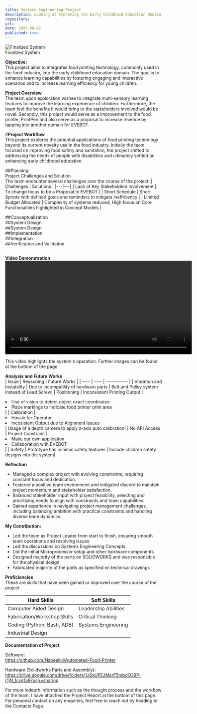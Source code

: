 ```yaml
---
title: Systems Engineering Project
description: Looking at Improving the Early Childhood Education Domain with Food Printing Technology
repository: 
url: 
date: 2023-06-02
published: true
---
```


![Finalized System](/images/System1.jpg) <br/>
Finalized System


**Objective:** <br/>
This project aims to integrates food printing technology, commonly used in the food industry, into the early childhood education domain. 
The goal is to enhance learning capabilities by fostering engaging and interactive scenarios and to increase learning efficiency for young children. 


**Project Overview** <br/>
The team upon exploration wishes to integrate multi-sensory learning features to improve the learning experience of children. 
Furthermore, the team feel the benefits it would bring to the stakeholders involved would be novel.
Secondly, this project would serve as a improvement to the food printer, PrintPen and also serve as a proposal to increase revenue by tapping into another domain for EVEBOT.


#**Project Workflow** <br/>
This project explores the potential applications of food printing technology beyond its current novelty use in the food industry. 
Initially the team focused on improving food safety and sanitation, the project shifted to addressing the needs of people with disabilities 
and ultimately settled on enhancing early childhood education.

##Planning <br/>
Project Challenges and Solution <br/>
The team encounter several challenges over the course of the project:
| Challenges | Solutions |
|---|---|
| Lack of Key Stakeholders Involvement | To change focus to be a Proposal to EVEBOT |
| Short Schedule | Short Sprints with defined goals and reminders to mitigate inefficiency |
| Limited Budget Allocated | Complexity of systems reduced, High focus on Core Functionalities highlighted in Concept Models |

##Conceptualization <br/>
##System Design <br/>
##System Design <br/>
##Implementation <br/>
##Integration <br/>
##Verification and Validation <br/>
##

**Video Demonstration** <br/>
<video controls width="600">
  <source src="/videos/video1.mp4" type="video/mp4" />
  Your browser does not support the video tag.
</video>

This video highlights the system's operation.
Further images can be found at the bottom of the page.





**Analysis and Future Works** <br/>
| Issue | Reasoning | Future Works |
| ---- | ---- | ----------- |
| Vibration and Instability | Due to incompatility of hardware parts | Belt and Pulley system instead of Lead Screw|
| Positioning | Inconsistent Printing Output | <li>Use of vision to detect object exact coordinates</li> <li>Place markings to indicate food printer print area</li>|
| Calibration | <li>Hassle for Operator</li><li>Incosistent Output due to Alignment Issues</li> | Usage of a depth camera to apply z-axis auto calibration|
| No API Access | Project Constraint | <li>Make our own application</li> <li>Collaboration with EVEBOT</li>|
| Safety | Prototype has minimal safety features | Include children safety designs into the system|


**Reflection** <br/>
- Managed a complex project with evolving constraints, requiring constant focus and dedication.
- Fostered a positive team environment and mitigated discord to maintain project momentum and stakeholder satisfaction.
- Balanced stakeholder input with project feasibility, selecting and prioritizing needs to align with constraints and team capabilities.
- Gained experience in navigating project management challenges, including balancing ambition with practical constraints and handling diverse team dynamics.


**My Contribution:** <br/>
- Led the team as Project Leader from start to finish, ensuring smooth team operations and resolving issues.
- Led the discussions on Systems Engineering Concepts
- Did the initial Microprocessor setup and other hardware components
- Designed majority of the parts on SOLIDWORKS and was responsible for the physical design
- Fabricated majority of the parts as specified on technical drawings


**Proficiencies** <br/>
These are skills that have been gained or improved over the course of the project.

| Hard Skills | Soft Skills |
|---|---|
| Computer Aided Design | Leadership Abilities |
| Fabrication/Workshop Skills | Critical Thinking |
|Coding (Python, Bash, ADB) | Systems Engineering |
|Industrial Design | 


**Documentation of Project** <br/>

Software: <br/>
https://github.com/Nabeelkii/Automated-Food-Printer

Hardware (Solidworks Parts and Assembly):
https://drive.google.com/drive/folders/1J6xUFEJMsrF5mbdO39P-r1jN_1cxg1a8?usp=sharing


For more indepth information such as the thought process and the workflow of the team, I have attached the Project Report at the bottom of this page.
For personal contact on any enquiries, feel free to reach out by heading to the Contacts Page.

